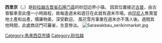 {{Unreferenced|time=2022-05-22T23:35:15+00:00}}
{{noteTA|G1=Melayu}}
{{Infobox settlement
|name = 西里京
|native_name = Serikin
|pushpin_map = Malaysia_Borneo
|pushpin_label_position       = top
|subdivision_type = [[世界地理索引|國家]]
|subdivision_name = {{MYS}}
|subdivision_type1 = [[马来西亚行政区划|州属]]/省份/县
|subdivision_name1 = [[File:Flag_of_Sarawak.svg|22x20px]][[砂拉越|砂拉越]][[古晋省|古晋省]][[石隆门县|石隆门县]]
|elevation_m = 114
|elevation_ft = 374
|website = 
}}

'''西里京'''（{{lang-ms|Pekan Serikin}}，{{lang-en|Serikin Town}}）是[[砂拉越|砂拉越]][[古晋省|古晋省]][[石隆门县|石隆门县]]的砂[[印尼|印]]边界小镇。 因其位置接近[[古晉|古晉]]，由古晉驅車至此僅一小時路程，故每逢週末和週日在此就有週末市場。由[[印尼人|印尼人]]售賣當地土產和出產，價廉物美，深受歡迎。 風花雪月事業在週末亦不落人後。週間其他時間，此處商店門可羅雀，生意慘淡。
[[File:Sarawakbau_serikinmarket.jpg|thumb]]<br />

{{古晋省城镇}}

[[Category:馬來西亞市镇|Category:馬來西亞市镇]]
[[Category:砂拉越|Category:砂拉越]]
{{砂拉越小作品}}